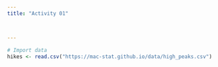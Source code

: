 ```yaml
---
title: "Activity 01"



---
```



```r
# Import data
hikes <- read.csv("https://mac-stat.github.io/data/high_peaks.csv")
```


